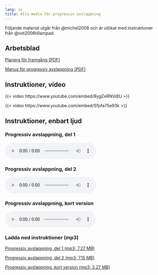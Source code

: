 ```yaml
---
lang: sv
title: Alla media för progressiv avslappning
---
```


Följande material utgår från @michel2008 och är utökat med instruktioner från @ost2006tillampad.

## Arbetsblad

::: {.content-visible when-format="html"}
[Planera för framgång (PDF)](forms/100respekt-planera-traning.pdf){.bi-filetype-pdf}
:::

\xqrform{Planera för framgång (PDF)}{forms/100respekt-planera-traning.pdf}

::: {.content-visible when-format="html"}
[Manus för progressiv avslappning (PDF)](forms/100respekt-manus-progressiv-avslappning.pdf){.bi-filetype-pdf}
:::

\xqrform{Manus för progressiv avslappning (PDF)}{forms/100respekt-manus-progressiv-avslappning.pdf}

## Instruktioner, video

::: {.content-visible when-format="html"}
{{< video https://www.youtube.com/embed/8ygZeRNVdIU >}}
:::

\xqr{Progressiv avslappning 1 (Youtube)}{https://youtu.be/8ygZeRNVdIU}

::: {.content-visible when-format="html"}
{{< video https://www.youtube.com/embed/Sfpfa75e93k >}}
:::

\xqr{Progressiv avslappning 2 (Youtube)}{https://youtu.be/Sfpfa75e93k}

## Instruktioner, enbart ljud

::: {.content-visible when-format="html"}
### Progressiv avslappning, del 1

<audio controls=""><source src="https://www.dropbox.com/s/66gviwf37y12ot9/KSH-06-progressiv-muskelavslappning-del-1.mp3?raw=1" type="audio/mpeg" />Din webbläsare stödjer inte uppspelning av ljudfiler.</audio>

### Progressiv avslappning, del 2

<audio controls=""><source src="https://www.dropbox.com/s/7znxp4ac5m655zu/KSH-06-progressiv-muskelavslappning-del-2.mp3?raw=1" type="audio/mpeg" />Din webbläsare stödjer inte uppspelning av ljudfiler.</audio>

### Progressiv avslappning, kort version

<audio controls=""><source src="https://www.dropbox.com/s/wa55oouszt68ikh/KSH-06-progressiv-muskelavslappning-kort.mp3?raw=1" type="audio/mpeg" />Din webbläsare stödjer inte uppspelning av ljudfiler.</audio>
:::

### Ladda ned instruktioner (mp3)

::: {.content-visible when-format="html"}
[Progressiv avslappning, del 1 (mp3; 7,27 MB)](https://www.dropbox.com/s/66gviwf37y12ot9/KSH-06-progressiv-muskelavslappning-del-1.mp3?dl=1){target="_blank" .bi-filetype-mp3}
:::

\xqr{Progressiv avslappning, del 1 (mp3; 7,27 MB)}{https://www.dropbox.com/s/66gviwf37y12ot9/KSH-06-progressiv-muskelavslappning-del-1.mp3?dl=1}

::: {.content-visible when-format="html"}
[Progressiv avslappning, del 2 (mp3; 7,15 MB)](https://www.dropbox.com/s/7znxp4ac5m655zu/KSH-06-progressiv-muskelavslappning-del-2.mp3?dl=1){target="_blank" .bi-filetype-mp3}
:::

\xqr{Progressiv avslappning, del 2 (mp3; 7,15 MB)}{https://www.dropbox.com/s/7znxp4ac5m655zu/KSH-06-progressiv-muskelavslappning-del-2.mp3?dl=1}

::: {.content-visible when-format="html"}
[Progressiv avslappning, kort version (mp3; 3,27 MB)](https://www.dropbox.com/s/wa55oouszt68ikh/KSH-06-progressiv-muskelavslappning-kort.mp3?dl=1){target="_blank" .bi-filetype-mp3}
:::

\xqr{Progressiv avslappning, kort version (mp3; 3,27 MB)}{https://www.dropbox.com/s/wa55oouszt68ikh/KSH-06-progressiv-muskelavslappning-kort.mp3?dl=1}
